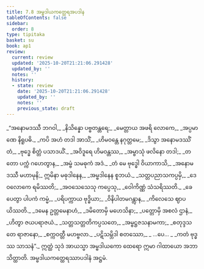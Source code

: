 ```yaml
---
title: 7.8 အမ္ဗဒါယကတ္ထေရအပဒါန
tableOfContents: false
sidebar:
  order: 8
type: tipitaka
basket: su
book: ap1
review:
  current: review
  updated: '2025-10-20T21:21:06.291428'
  updated_by: ''
  notes: ''
  history:
  - state: review
    date: '2025-10-20T21:21:06.291428'
    updated_by: ''
    notes: ''
    previous_state: draft
---
```



<DynamicBreadcrumb />


<ReviewStatus review={frontmatter.review} showDetails={true} />

<HypothesisAnnotation frontmatter={frontmatter} />

<Division number="53" book="ap1" e="ch" v="20" p="129">

<Paragraph number="1557" type="verses" book="ap1">
_“အနောမဒဿီ ဘဂဝါ,_  
_နိသိန္နော ပဗ္ဗတန္တရေ;_  
_မေတ္တာယ အဖရိ လောကေ,_  
_အပ္ပမာဏေ နိရူပဓိ._  

</Paragraph>

</Division>
<Division number="54" book="ap1" e="ch" v="20" p="129">

<Paragraph number="1558" type="verses" book="ap1">
_ကပိ အဟံ တဒါ အာသိံ,_  
_ဟိမဝန္တေ နဂုတ္တမေ;_  
_ဒိသွာ အနောမဒဿိံ တံ,_  
_ဗုဒ္ဓေ စိတ္တံ ပသာဒယိံ._  

</Paragraph>

</Division>
<Division number="55" book="ap1" e="ch" v="20" p="129">

<Paragraph number="1559" type="verses" book="ap1">
_အဝိဒူရေ ဟိမဝန္တဿ,_  
_အမ္ဗာသုံ ဖလိနော တဒါ;_  
_တတော ပက္ကံ ဂဟေတွာန,_  
_အမ္ဗံ သမဓုကံ အဒံ._  

</Paragraph>

</Division>
<Division number="56" book="ap1" e="ch" v="20" p="129">

<Paragraph number="1560" type="verses" book="ap1">
_တံ မေ ဗုဒ္ဓေါ ဝိယာကာသိ,_  
_အနောမဒဿီ မဟာမုနိ;_  
ဣမိနာ မဓုဒါနေန,_  
_အမ္ဗဒါနေန စူဘယံ._  

</Paragraph>

</Division>
<Division number="57" book="ap1" e="ch" v="20" p="129">

<Paragraph number="1561" type="verses" book="ap1">
_သတ္တပညာသကပ္ပမှိ,_  
_ဒေဝလောကေ ရမိဿတိ;_  
_အဝသေသေသု ကပ္ပေသု,_  
_ဝေါကိဏ္ဏံ သံသရိဿတိ._  

</Paragraph>

</Division>
<Division number="58" book="ap1" e="ch" v="20" p="129">

<Paragraph number="1562" type="verses" book="ap1">
_ခေပေတွာ ပါပကံ ကမ္မံ,_  
_ပရိပက္ကာယ ဗုဒ္ဓိယာ;_  
_ဝိနိပါတမဂန္တွာန,_  
_ကိလေသေ ဈာပယိဿတိ._  

</Paragraph>

</Division>
<Division number="59" book="ap1" e="ch" v="20" p="129">

<Paragraph number="1563" type="verses" book="ap1">
_ဒမေန ဥတ္တမေနာဟံ,_  
_ဒမိတောမှိ မဟေသိနာ;_  
_ပတ္တောမှိ အစလံ ဌာနံ,_  
_ဟိတွာ ဇယပရာဇယံ._  

</Paragraph>

</Division>
<Division number="60" book="ap1" e="ch" v="20" p="129">

<Paragraph number="1564" type="verses" book="ap1">
_သတ္တသတ္တတိကပ္ပသတေ,_  
_အမ္ဗဋ္ဌဇသနာမကာ;_  
_စတုဒ္ဒသ တေ ရာဇာနော,_  
_စက္ကဝတ္တီ မဟဗ္ဗလာ._  

</Paragraph>

</Division>
<Division number="61" book="ap1" e="ch" v="20" p="129">

<Paragraph number="1565" type="verses" book="ap1">
_ပဋိသမ္ဘိဒါ စတဿော,_  
_ …ပေ… _  
_ကတံ ဗုဒ္ဓဿ သာသနံ”._  

</Paragraph>

<Paragraph number="1566" book="ap1">
ဣတ္ထံ သုဒံ အာယသ္မာ အမ္ဗဒါယကော ထေရော ဣမာ ဂါထာယော အဘာသိတ္ထာတိ.

</Paragraph>
</Division>

<Paragraph number="1567" type="center" book="ap1">
အမ္ဗဒါယကတ္ထေရဿာပဒါနံ အဋ္ဌမံ.
</Paragraph>
